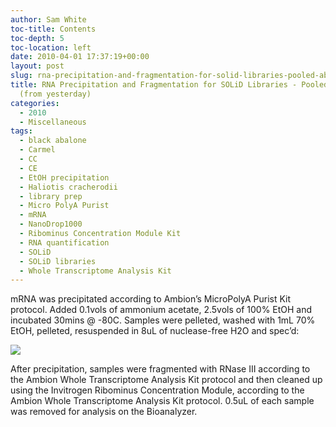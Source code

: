 ```yaml
---
author: Sam White
toc-title: Contents
toc-depth: 5
toc-location: left
date: 2010-04-01 17:37:19+00:00
layout: post
slug: rna-precipitation-and-fragmentation-for-solid-libraries-pooled-abalone-mrna-from-yesterday
title: RNA Precipitation and Fragmentation for SOLiD Libraries - Pooled abalone mRNA
  (from yesterday)
categories:
  - 2010
  - Miscellaneous
tags:
  - black abalone
  - Carmel
  - CC
  - CE
  - EtOH precipitation
  - Haliotis cracherodii
  - library prep
  - Micro PolyA Purist
  - mRNA
  - NanoDrop1000
  - Ribominus Concentration Module Kit
  - RNA quantification
  - SOLiD
  - SOLiD libraries
  - Whole Transcriptome Analysis Kit
---
```


mRNA was precipitated according to Ambion's MicroPolyA Purist Kit protocol. Added 0.1vols of ammonium acetate, 2.5vols of 100% EtOH and incubated 30mins @ -80C. Samples were pelleted, washed with 1mL 70% EtOH, pelleted, resuspended in 8uL of nuclease-free H2O and spec'd:

![](https://eagle.fish.washington.edu/Arabidopsis/RNA%20Spec%20Readings/20100401%20mRNA%20SJW.JPG)

After precipitation, samples were fragmented with RNase III according to the Ambion Whole Transcriptome Analysis Kit protocol and then cleaned up using the Invitrogen Ribominus Concentration Module, according to the Ambion Whole Transcriptome Analysis Kit protocol. 0.5uL of each sample was removed for analysis on the Bioanalyzer.
